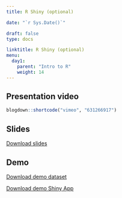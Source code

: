 ---
title: R Shiny (optional)

date: "`r Sys.Date()`"

draft: false
type: docs

linktitle: R Shiny (optional)
menu:
  day1:
    parent: "Intro to R"
    weight: 14
---

## Presentation video

```{r, echo=F}
blogdown::shortcode("vimeo", "631266917")
```

## Slides

[Download slides](../../../Course_Modularization/Shiny/Shiny_slides.pptx)

## Demo

[Download demo dataset](../../../Course_Modularization/Shiny/framingham.csv)

[Download demo Shiny App](../../../Course_Modularization/Shiny/app.R)

